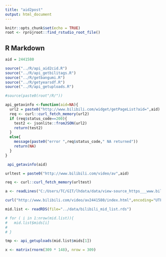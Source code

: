 ```yaml
---
title: "aid2post"
output: html_document
---
```


```r
knitr::opts_chunk$set(echo = TRUE)
root <- rprojroot::find_rstudio_root_file()
```

## R Markdown


```r
aid = 2441580

```

```r
source("../R/api_aid2cid.R")
source("../R/api_getbilitags.R")
source("../R/getbangumi.R")
source("../R/getyearsdf.R")
source("../R/api_getuploads.R")

#source(paste0(root"/R/"))
```

```r
api_getavinfo <-function(aid=NA){
  url2 = paste0("http://www.bilibili.com/widget/getPageList?aid=",aid)
  req <- curl::curl_fetch_memory(url2)
  if (req$status_code==200){
    test2 <- jsonlite::fromJSON(url2)
    return(test2)
  }
  else{
    message(paste0("error ",req$status_code," NA returned"))
    return(NA)
  }
}
```

```r
 api_getavinfo(aid)
```

```r
urltest = paste0("http://www.bilibili.com/video/av",aid)

req <- curl::curl_fetch_memory(urltest)

```


```r
a <- readLines("C:/Users/TC/GIT/lhdata/data/view-source_https___www.bilibili.com_video_av2441580_.txt",encoding = "UTF-8")

curl("http://www.bilibili.com/video/av2441580/index.html",encoding="UTF-8")
```




```r
mid.list <- readRDS(file="../data/bilibili_mid_list.rds")
```

```r

# for ( i in 1:nrow(mid.list)){
#   mid.list$mids[i]
#   
# }

tmp <- api_getuploads(mid.list$mids[1])

```

```r
x <- matrix(rnorm(309 * 148), nrow = 309)
```


